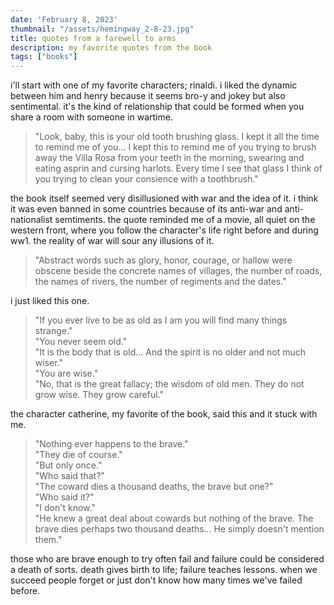 ```yaml
---
date: 'February 8, 2023'
thumbnail: "/assets/hemingway_2-8-23.jpg"
title: quotes from a farewell to arms
description: my favorite quotes from the book
tags: ["books"]
---
```

i'll start with one of my favorite characters; rinaldi. i liked the dynamic between him and henry because it seems bro-y and jokey but also sentimental. it's the kind of relationship that could be formed when you share a room with someone in wartime.
> "Look, baby, this is your old tooth brushing glass. I kept it all the time to remind me of you... I kept this to remind me of you trying to brush away the Villa Rosa from your teeth in the morning, swearing and eating asprin and cursing harlots. Every time I see that glass I think of you trying to clean your consience with a toothbrush."

the book itself seemed very disillusioned with war and the idea of it. i think it was even banned in some countries because of its anti-war and anti-nationalist semtiments. the quote reminded me of a movie, all quiet on the western front, where you follow the character's life right before and during ww1. the reality of war will sour any illusions of it.
> "Abstract words such as glory, honor, courage, or hallow were obscene beside the concrete names of villages, the number of roads, the names of rivers, the number of regiments and the dates."

i just liked this one.
> "If you ever live to be as old as I am you will find many things strange."<br/>
> "You never seem old."<br/>
> "It is the body that is old... And the spirit is no older and not much wiser."<br/>
> "You are wise."<br/>
> "No, that is the great fallacy; the wisdom of old men. They do not grow wise. They grow careful."

the character catherine, my favorite of the book, said this and it stuck with me.
> "Nothing ever happens to the brave."<br/>
> "They die of course."<br/>
> "But only once."<br/>
> "Who said that?"<br/>
> "The coward dies a thousand deaths, the brave but one?"<br/>
> "Who said it?"<br/>
> "I don't know."<br/>
> "He knew a great deal about cowards but nothing of the brave. The brave dies perhaps two thousand deaths... He simply doesn't mention them."

those who are brave enough to try often fail and failure could be considered a death of sorts. death gives birth to life; failure teaches lessons. when we succeed people forget or just don't know how many times we've failed before.